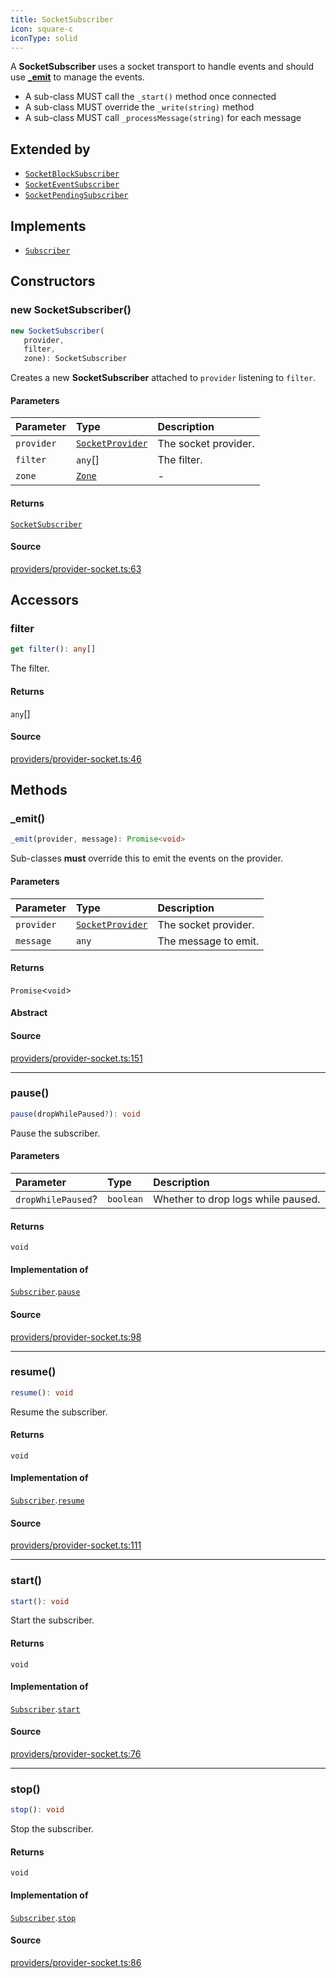 ```yaml
---
title: SocketSubscriber
icon: square-c
iconType: solid
---
```


A **SocketSubscriber** uses a socket transport to handle events and should use
[**_emit**](/sdk/content/classes/SocketSubscriber#_emit) to manage the events.

- A sub-class MUST call the `_start()` method once connected
- A sub-class MUST override the `_write(string)` method
- A sub-class MUST call `_processMessage(string)` for each message

## Extended by

- [`SocketBlockSubscriber`](/sdk/content/classes/SocketBlockSubscriber)
- [`SocketEventSubscriber`](/sdk/content/classes/SocketEventSubscriber)
- [`SocketPendingSubscriber`](/sdk/content/classes/SocketPendingSubscriber)

## Implements

- [`Subscriber`](/sdk/content/interfaces/Subscriber)

## Constructors

### new SocketSubscriber()

```ts
new SocketSubscriber(
   provider, 
   filter, 
   zone): SocketSubscriber
```

Creates a new **SocketSubscriber** attached to `provider` listening to `filter`.

#### Parameters

| Parameter | Type | Description |
| :------ | :------ | :------ |
| `provider` | [`SocketProvider`](/sdk/content/classes/SocketProvider) | The socket provider. |
| `filter` | `any`[] | The filter. |
| `zone` | [`Zone`](/sdk/content/enumerations/Zone) | - |

#### Returns

[`SocketSubscriber`](/sdk/content/classes/SocketSubscriber)

#### Source

[providers/provider-socket.ts:63](https://github.com/dominant-strategies/quais.js/blob/14d22c5ff060a85491cc4ef5cdd1465880791511/src/providers/provider-socket.ts#L63)

## Accessors

### filter

```ts
get filter(): any[]
```

The filter.

#### Returns

`any`[]

#### Source

[providers/provider-socket.ts:46](https://github.com/dominant-strategies/quais.js/blob/14d22c5ff060a85491cc4ef5cdd1465880791511/src/providers/provider-socket.ts#L46)

## Methods

### \_emit()

```ts
_emit(provider, message): Promise<void>
```

Sub-classes **must** override this to emit the events on the provider.

#### Parameters

| Parameter | Type | Description |
| :------ | :------ | :------ |
| `provider` | [`SocketProvider`](/sdk/content/classes/SocketProvider) | The socket provider. |
| `message` | `any` | The message to emit. |

#### Returns

`Promise`\<`void`\>

#### Abstract

#### Source

[providers/provider-socket.ts:151](https://github.com/dominant-strategies/quais.js/blob/14d22c5ff060a85491cc4ef5cdd1465880791511/src/providers/provider-socket.ts#L151)

***

### pause()

```ts
pause(dropWhilePaused?): void
```

Pause the subscriber.

#### Parameters

| Parameter | Type | Description |
| :------ | :------ | :------ |
| `dropWhilePaused`? | `boolean` | Whether to drop logs while paused. |

#### Returns

`void`

#### Implementation of

[`Subscriber`](/sdk/content/interfaces/Subscriber).[`pause`](/sdk/content/interfaces/Subscriber#pause)

#### Source

[providers/provider-socket.ts:98](https://github.com/dominant-strategies/quais.js/blob/14d22c5ff060a85491cc4ef5cdd1465880791511/src/providers/provider-socket.ts#L98)

***

### resume()

```ts
resume(): void
```

Resume the subscriber.

#### Returns

`void`

#### Implementation of

[`Subscriber`](/sdk/content/interfaces/Subscriber).[`resume`](/sdk/content/interfaces/Subscriber#resume)

#### Source

[providers/provider-socket.ts:111](https://github.com/dominant-strategies/quais.js/blob/14d22c5ff060a85491cc4ef5cdd1465880791511/src/providers/provider-socket.ts#L111)

***

### start()

```ts
start(): void
```

Start the subscriber.

#### Returns

`void`

#### Implementation of

[`Subscriber`](/sdk/content/interfaces/Subscriber).[`start`](/sdk/content/interfaces/Subscriber#start)

#### Source

[providers/provider-socket.ts:76](https://github.com/dominant-strategies/quais.js/blob/14d22c5ff060a85491cc4ef5cdd1465880791511/src/providers/provider-socket.ts#L76)

***

### stop()

```ts
stop(): void
```

Stop the subscriber.

#### Returns

`void`

#### Implementation of

[`Subscriber`](/sdk/content/interfaces/Subscriber).[`stop`](/sdk/content/interfaces/Subscriber#stop)

#### Source

[providers/provider-socket.ts:86](https://github.com/dominant-strategies/quais.js/blob/14d22c5ff060a85491cc4ef5cdd1465880791511/src/providers/provider-socket.ts#L86)
